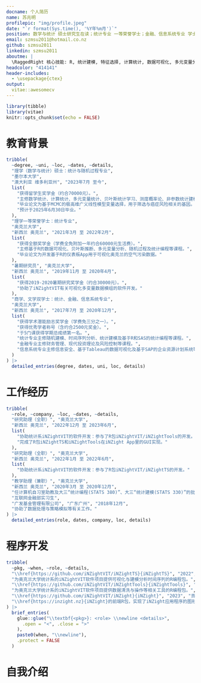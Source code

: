 ```yaml
---
docname: 个人简历
name: 苏兆明
profilepic: "img/profile.jpeg"
date: "`r format(Sys.time(), '%Y年%m月')`"
position: 数学与统计 硕士研究生在读；统计专业 一等荣誉学士；金融、信息系统专业 学士
email: szmsu2011@hotmail.co.nz
github: szmsu2011
linkedin: szmsu2011
aboutme: |
  \RaggedRight 核心技能: R, 统计建模, 特征选择, 计算统计, 数据可视化, 多元变量分析, 数据整理, 统计编程, 统计学习, 时间序列分析, 预测性建模
headcolor: "414141"
header-includes:
  - \usepackage{ctex}
output: 
  vitae::awesomecv
---
```


```r
library(tibble)
library(vitae)
knitr::opts_chunk$set(echo = FALSE)
```

# 教育背景

```r
tribble(
  ~degree, ~uni, ~loc, ~dates, ~details,
  "理学（数学与统计）硕士：统计与随机过程专业",
  "墨尔本大学",
  "澳大利亚 维多利亚州", "2023年7月 至今",
  list(
    "获得留学生奖学金（约合70000元）。",
    "主修数学统计、计算统计、多元变量统计、贝叶斯统计学习、测度概率论、非参数统计建模等课程。",
    "毕业论文为基于MCMC的极高维广义线性模型变量选择，用于筛选与癌症风险相关的基因。",
    "预计于2025年6月30日毕业。"
  ),
  "理学一等荣誉学士：统计专业",
  "奥克兰大学",
  "新西兰 奥克兰", "2021年3月 至 2022年2月",
  list(
    "获得全额奖学金（学费全免附加一年约合60000元生活费）。",
    "主修基于R的数据可视化、贝叶斯推断、多元变量分析、随机过程及统计编程等课程。",
    "毕业论文为开发基于R的仪表板App用于可视化奥克兰的空气污染数据。"
  ),
  "暑期研究员", "奥克兰大学",
  "新西兰 奥克兰", "2019年11月 至 2020年4月",
  list(
    "获得2019-2020暑期研究奖学金（约合30000元）。",
    "协助了iNZightVIT有关可视化多变量数据模组的软件开发。"
  ),
  "商学、文学双学士：统计、金融、信息系统专业",
  "奥克兰大学",
  "新西兰 奥克兰", "2017年7月 至 2020年12月",
  list(
    "获得学术潜能励志奖学金（学费免三分之一）。",
    "获得优秀学者称号（含约合2500元奖金）。",
    "于5门课获得学期总成绩第一名。",
    "统计专业主修随机建模、时间序列分析、统计建模及基于R和SAS的统计编程等课程。",
    "金融专业主修财务管理、现代投资理论及风险控制等课程。",
    "信息系统专业主修信息安全、基于Tableau的数据可视化及基于SAP的企业资源计划系统等课程。"
  )
) |>
  detailed_entries(degree, dates, uni, loc, details)
```

# 工作经历

```r
tribble(
  ~role, ~company, ~loc, ~dates, ~details,
  "研究助理（全职）", "奥克兰大学",
  "新西兰 奥克兰", "2022年12月 至 2023年6月",
  list(
    "协助统计系iNZightVIT的软件开发：参与了R包iNZightVIT/iNZightTools的开发。",
    "完成了R包iNZightTS和iNZightTools在iNZight App里的GUI实现。"
  ),
  "研究助理（全职）", "奥克兰大学",
  "新西兰 奥克兰", "2022年1月 至 2022年6月",
  list(
    "协助统计系iNZightVIT的软件开发：参与了R包iNZightVIT/iNZightTS的开发。"
  ),
  "教学助理（兼职）", "奥克兰大学",
  "新西兰 奥克兰", "2020年3月 至 2020年12月",
  "任计算机自习室助教及大三“统计编程(STATS 380)”、大三“统计建模(STATS 330)”的批卷员。",
  "互联网金融部实习生",
  "广发基金管理有限公司", "广东广州", "2018年12月",
  "协助了数据处理与策略模拟等有关工作。"
) |>
  detailed_entries(role, dates, company, loc, details)
```

# 程序开发

```r
tribble(
  ~pkg, ~when, ~role, ~details,
  "\\href{https://github.com/iNZightVIT/iNZightTS}{iNZightTS}", "2022", "作者（已被CRAN收录）",
  "为奥克兰大学统计系的iNZightVIT软件项目提供可视化与建模分析时间序列的R编程包。",
  "\\href{https://github.com/iNZightVIT/iNZightTools}{iNZightTools}", "2023", "作者（已被CRAN收录）",
  "为奥克兰大学统计系的iNZightVIT软件项目提供数据清洗与操作等相关工具的R编程包。",
  "\\href{https://github.com/iNZightVIT/iNZight}{iNZight}", "2023", "贡献者",
  "\\href{https://inzight.nz}{iNZight}的前端R包，实现了iNZight应用程序的图形用户界面，以提供数据处理、探索性数据分析、多变量数据可视化、时间序列分析和线性建模等功能。"
) |>
  brief_entries(
    glue::glue("\\textbf{<pkg>}: <role> \\newline <details>",
      .open = "<", .close = ">"
    ),
    paste0(when, "\\newline"),
    .protect = FALSE
  )
```

# 自我介绍

\begin{cvparagraph}

我是一名就读于墨尔本大学数学与统计系的在读硕士研究生，拥有扎实的统计编程和数据分析能力，能熟练使用R语言从事统计工具开发和数据处理、建模与可视化等工作。我善于将技术知识与团队合作相结合，有效解决复杂的实际问题。

虽然目前仍在攻读硕士学位，我已通过多项研究和实习工作积累了宝贵的实战经验，能够在独立解决问题和团队协作的环境中游刃有余，能够适应各种工作中的未知与挑战。我具备处理大规模非结构化数据的能力，能够通过统计思维与计算工具探索数据的洞见，并挖掘其潜在的商业价值。

面对商业中的各种不确定性，我坚信我的专业知识与实战经历能将数据转化为可操作的洞见，帮助团队做出理智的决策。我期待在一个充满挑战的岗位上，运用我的分析思维、统计编程能力以及解决复杂问题的热情，为数据驱动的解决方案作出实质性贡献。

\end{cvparagraph}
